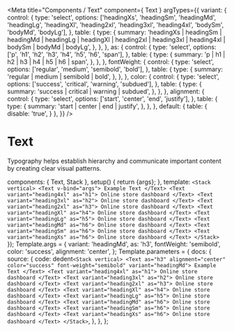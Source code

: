 

<Meta
  title="Components / Text"
  component={ Text }
  argTypes={{
    variant: {
      control: {
        type: 'select',
        options: ['headingXs', 'headingSm', 'headingMd', 'headingLg', 'headingXl', 'heading2xl', 'heading3xl', 'heading4xl', 'bodySm', 'bodyMd', 'bodyLg'],
      },
      table: {
        type: {
          summary: 'headingXs | headingSm | headingMd | headingLg | headingXl | heading2xl | heading3xl | heading4xl | bodySm | bodyMd | bodyLg',
        },
      },
    },
    as: {
      control: {
        type: 'select',
        options: ['p', 'h1', 'h2', 'h3', 'h4', 'h5', 'h6', 'span'],
      },
      table: {
        type: {
          summary: 'p | h1 | h2 | h3 | h4 | h5 | h6 | span',
        },
      },
    },
    fontWeight: {
      control: {
        type: 'select',
        options: ['regular', 'medium', 'semibold', 'bold'],
      },
      table: {
        type: {
          summary: 'regular | medium | semibold | bold',
        },
      },
    },
    color: {
      control: {
        type: 'select',
        options: ['success', 'critical', 'warning', 'subdued'],
      },
      table: {
        type: {
          summary: 'success | critical | warning | subdued',
        },
      },
    },
    alignment: {
      control: {
        type: 'select',
        options: ['start', 'center', 'end', 'justify'],
      },
      table: {
        type: {
          summary: 'start | center | end | justify',
        },
      },
    },
    default: {
      table: {
        disable: 'true',
      }
    },
  }}
/>

# Text

Typography helps establish hierarchy and communicate important content by creating clear visual patterns.

  components: { Text, Stack },
  setup() { return {args}; },
  template: `
    <Stack vertical>
      <Text v-bind="args">
        Example Text
      </Text>
      <Text variant="heading4xl" as="h1">
        Online store dashboard
      </Text>
      <Text variant="heading3xl" as="h2">
        Online store dashboard
      </Text>
      <Text variant="heading2xl" as="h3">
        Online store dashboard
      </Text>
      <Text variant="headingXl" as="h4">
        Online store dashboard
      </Text>
      <Text variant="headingLg" as="h5">
        Online store dashboard
      </Text>
      <Text variant="headingMd" as="h6">
        Online store dashboard
      </Text>
      <Text variant="headingSm" as="h6">
        Online store dashboard
      </Text>
      <Text variant="headingXs" as="h6">
        Online store dashboard
      </Text>
    </Stack>
  `
});
Template.args = {
  variant: 'headingMd',
  as: 'h3',
  fontWeight: 'semibold',
  color: 'success',
  alignment: 'center',
};
Template.parameters = {
  docs: {
    source: {
      code: dedent`
        <Stack vertical>
          <Text as="h3" alignment="center" color="success" font-weight="semibold" variant="headingMd">
            Example Text
          </Text>
          <Text variant="heading4xl" as="h1">
            Online store dashboard
          </Text>
          <Text variant="heading3xl" as="h2">
            Online store dashboard
          </Text>
          <Text variant="heading2xl" as="h3">
            Online store dashboard
          </Text>
          <Text variant="headingXl" as="h4">
            Online store dashboard
          </Text>
          <Text variant="headingLg" as="h5">
            Online store dashboard
          </Text>
          <Text variant="headingMd" as="h6">
            Online store dashboard
          </Text>
          <Text variant="headingSm" as="h6">
            Online store dashboard
          </Text>
          <Text variant="headingXs" as="h6">
            Online store dashboard
          </Text>
        </Stack>
      `,
    },
  },
};

<Canvas>
  <Story story={Template} name="Text"></Story>
</Canvas>

<ArgsTable story="Text" />
